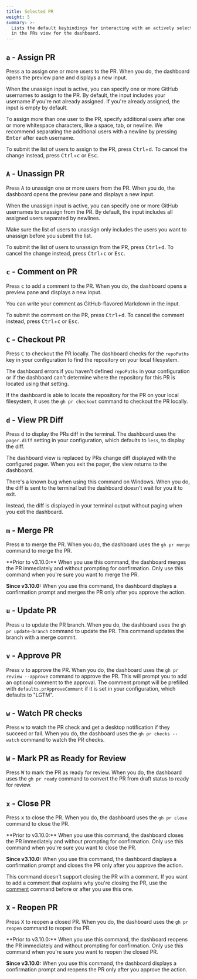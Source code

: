 ```yaml
---
title: Selected PR
weight: 5
summary: >-
  Lists the default keybindings for interacting with an actively selected item
  in the PRs view for the dashboard.
---
```



## `a` - Assign PR

Press <kbd>a</kbd> to assign one or more users to the PR. When you do, the dashboard opens the
preview pane and displays a new input.

When the unassign input is active, you can specify one or more GitHub usernames to assign to the
PR. By default, the input includes your username if you're not already assigned. If you're already
assigned, the input is empty by default.

To assign more than one user to the PR, specify additional users after one or more whitespace
characters, like a space, tab, or newline. We recommend separating the additional users with a
newline by pressing <kbd>Enter</kbd> after each username.

To submit the list of users to assign to the PR, press <kbd>Ctrl</kbd>+<kbd>d</kbd>. To cancel the
change instead, press <kbd>Ctrl</kbd>+<kbd>c</kbd> or <kbd>Esc</kbd>.

## `A` - Unassign PR

Press <kbd>A</kbd> to unassign one or more users from the PR. When you do, the dashboard opens the
preview pane and displays a new input.

When the unassign input is active, you can specify one or more GitHub usernames to unassign from
the PR. By default, the input includes all assigned users separated by newlines.

Make sure the list of users to unassign only includes the users you want to unassign before you
submit the list.

To submit the list of users to unassign from the PR, press <kbd>Ctrl</kbd>+<kbd>d</kbd>. To cancel the
change instead, press <kbd>Ctrl</kbd>+<kbd>c</kbd> or <kbd>Esc</kbd>.

## `c` - Comment on PR

Press <kbd>c</kbd> to add a comment to the PR. When you do, the dashboard opens a preview pane and
displays a new input.

You can write your comment as GitHub-flavored Markdown in the input.

To submit the comment on the PR, press <kbd>Ctrl</kbd>+<kbd>d</kbd>. To cancel the comment instead, press <kbd>Ctrl</kbd>+<kbd>c</kbd> or <kbd>Esc</kbd>.

## `C` - Checkout PR

Press <kbd>C</kbd> to checkout the PR locally. The dashboard checks for the `repoPaths` key in your
configuration to find the repository on your local filesystem.

The dashboard errors if you haven't defined `repoPaths` in your configuration or if the dashboard
can't determine where the repository for this PR is located using that setting.

If the dashboard is able to locate the repository for the PR on your local filesystem, it uses the
`gh pr checkout` command to checkout the PR locally.

## `d` - View PR Diff

Press <kbd>d</kbd> to display the PRs diff in the terminal. The dashboard uses the `pager.diff`
setting in your configuration, which defaults to `less`, to display the diff.

The dashboard view is replaced by PRs change diff displayed with the configured pager. When you
exit the pager, the view returns to the dashboard.

<Aside type="caution" title="Watch out!">
There's a known bug when using this command on Windows. When you do, the diff
is sent to the terminal but the dashboard doesn't wait for you it to exit.

Instead, the diff is displayed in your terminal output without paging when you
exit the dashboard.

</Aside>

## `m` - Merge PR

Press <kbd>m</kbd> to merge the PR. When you do, the dashboard uses the `gh pr merge` command to
merge the PR.

<Aside type="danger">
**Prior to v3.10.0:** When you use this command, the dashboard merges the PR immediately and without
prompting for confirmation. Only use this command when you're sure you want to
merge the PR.

**Since v3.10.0:** When you use this command, the dashboard displays a confirmation prompt and
merges the PR only after you approve the action.

</Aside>

## `u` - Update PR

Press <kbd>u</kbd> to update the PR branch. When you do, the dashboard uses the
`gh pr update-branch` command to update the PR. This command updates the branch with a merge commit.

## `v` - Approve PR

Press <kbd>v</kbd> to approve the PR. When you do, the dashboard uses the
`gh pr review --approve` command to approve the PR. This will prompt you to add an optional comment to the approval. The comment prompt will be prefilled with
`defaults.prApproveComment` if it is set in your configuration, which defaults to "LGTM".

## `w` - Watch PR checks

Press <kbd>w</kbd> to watch the PR check and get a desktop notification if they succeed or fail. When you do, the dashboard uses the
`gh pr checks --watch` command to watch the PR checks.

## `W` - Mark PR as Ready for Review

Press <kbd>W</kbd> to mark the PR as ready for review. When you do, the dashboard uses the
`gh pr ready` command to convert the PR from draft status to ready for review.

## `x` - Close PR

Press <kbd>x</kbd> to close the PR. When you do, the dashboard uses the `gh pr close` command to
close the PR.

<Aside type="caution" title="Watch out!">
**Prior to v3.10.0:** When you use this command, the dashboard closes the PR immediately and without
prompting for confirmation. Only use this command when you're sure you want to
close the PR.

**Since v3.10.0:** When you use this command, the dashboard displays a confirmation prompt and
closes the PR only after you approve the action.

This command doesn't support closing the PR with a comment. If you want to add
a comment that explains why you're closing the PR, use the
[comment](#c---comment-on-pr) command before or after you use this one.

</Aside>

## `X` - Reopen PR

Press <kbd>X</kbd> to reopen a closed PR. When you do, the dashboard uses the `gh pr reopen`
command to reopen the PR.

<Aside type="caution" title="Watch out!">
**Prior to v3.10.0:** When you use this command, the dashboard reopens the PR immediately and without
prompting for confirmation. Only use this command when you're sure you want to
reopen the closed PR.

**Since v3.10.0:** When you use this command, the dashboard displays a confirmation prompt and
reopens the PR only after you approve the action.

</Aside>

